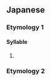 {{also|じゅ|Appendix:Variations of "ju"}}
==Japanese==
{{DEFAULTSORT:しゅ}}

===Etymology 1===

====Syllable====
{{ja-syllable}}

# {{ja-kana-def}}

===Etymology 2===
{{ja-see-kango|首|株|主|守|朱|取|衆|種|銖|趣|腫}}